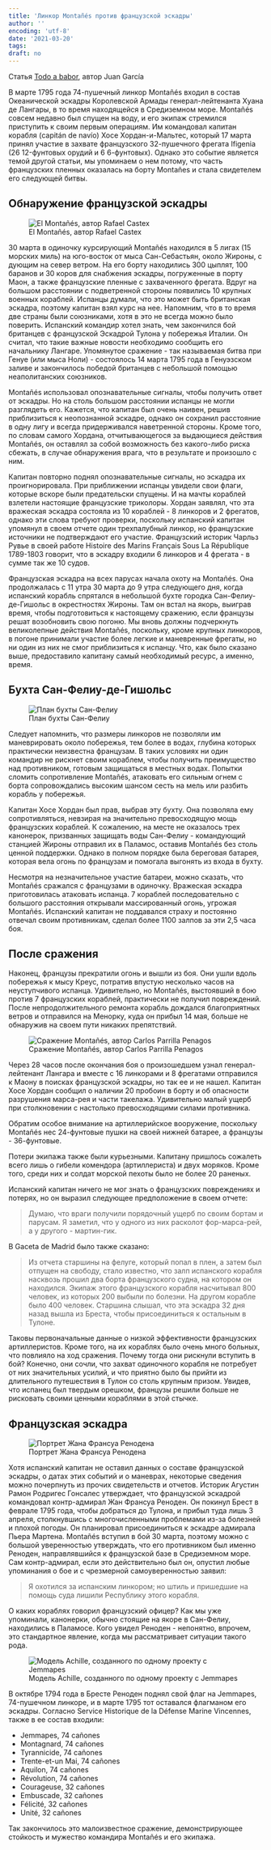 ```yaml
---
title: 'Линкор Montañés против французской эскадры'
author: ''
encoding: 'utf-8'   
date: '2021-03-20'
tags:
draft: no
---
```


Статья [Todo a babor](https://www.todoababor.es/historia/navio-montanes-contra-escuadra-francesa), автор Juan García

В марте 1795 года 74-пушечный линкор Montañés входил в состав Океанической эскадры Королевской Армады генерал-лейтенанта Хуана де Лангары, в то время находящейся в Средиземном море. Montañés совсем недавно был спущен на воду, и его экипаж стремился приступить к своим первым операциям. Им командовал капитан корабля (capitán de navío) Хосе Хордан-и-Мальтес, который 17 марта принял участие в захвате французского 32-пушечного фрегата Ifigenia (26 12-фунтовых орудий и 6 6-фунтовых). Однако это событие является темой другой статьи, мы упоминаем о нем потому, что часть французских пленных оказалась на борту Montañes и стала свидетелем его следующей битвы.

## Обнаружение французской эскадры

![El Montañés, автор Rafael Castex](/montanes_castix.jpg)

30 марта в одиночку курсирующий Montañés находился в 5 лигах (15 морских миль) на юго-восток от мыса Сан-Себастьян, около Жироны, с дующим на север ветром. На его борту находились 300 цыплят, 100 баранов и 30 коров для снабжения эскадры, погруженные в порту Маон, а также французские пленные с захваченного фрегата. Вдруг на большом расстоянии с подветренной стороны появились 10 крупных военных кораблей. Испанцы думали, что это может быть британская эскадра, поэтому капитан взял курс на нее. Напомним, что в то время две страны были союзниками, хотя в это не всегда можно было поверить. Испанский командир хотел знать, чем закончился бой британцев с французской Эскадрой Тулона у побережья Италии. Он считал, что такие важные новости необходимо сообщить его начальнику Лангаре. Упомянутое сражение - так называемая битва при Генуе (или мыса Ноли) - состоялось 14 марта 1795 года в Генуэзском заливе и закончилось победой британцев с небольшой помощью неаполитанских союзников.

Montañés использовал опознавательные сигналы, чтобы получить ответ от эскадры. Но на столь большом расстоянии испанцы не могли разглядеть его. Кажется, что капитан был очень наивен, решив приблизиться к неопознанной эскадре, однако он сохранил расстояние в одну лигу и всегда придерживался наветренной стороны. Кроме того, по словам самого Хордана, отчитывающегося за выдающиеся действия Montañés, он оставлял за собой возможность без какого-либо риска сбежать, в случае обнаружения врага, что в результате и произошло с ним.

Капитан повторно поднял опознавательные сигналы, но эскадра их проигнорировала. При приближении испанцы увидели свои флаги, которые вскоре были предательски спущены. И на мачты кораблей взлетели настоящие французские триколоры. Хордан заявлял, что эта вражеская эскадра состояла из 10 кораблей - 8 линкоров и 2 фрегатов, однако эти слова требуют проверки, поскольку испанский капитан упомянул в своем отчете один трехпалубный линкор, но французские источники не подтверждают его участие. Французский историк Чарльз Рувье в своей работе Histoire des Marins Français Sous La République 1789-1803 говорит, что в эскадру входили 6 линкоров и 4 фрегата - в сумме так же 10 судов.

Французская эскадра на всех парусах начала охоту на Montañés. Она продолжалась с 11 утра 30 марта до 9 утра следующего дня, когда испанский корабль спрятался в небольшой бухте городка Сан-Фелиу-де-Гишольс в окрестностях Жироны. Там он встал на якорь, выиграв время, чтобы подготовиться к настоящему сражению, если французы решат возобновить свою погоню. Мы вновь должны подчеркнуть великолепные действия Montañés, поскольку, кроме крупных линкоров, в погоне принимали участие более легкие и маневренные фрегаты, но ни один из них не смог приблизиться к испанцу. Что, как было сказано выше, предоставило капитану самый необходимый ресурс, а именно, время.

## Бухта Сан-Фелиу-де-Гишольс

![План бухты Сан-Фелиу](/sanfeliu.jpg)

Следует напомнить, что размеры линкоров не позволяли им маневрировать около побережья, тем более в водах, глубина которых практически неизвестна французам. В таких условиях ни один командир не рискнет своим кораблем, чтобы получить преимущество над противником, готовым защищаться в местных водах. Попытки сломить сопротивление Montañés, атаковать его сильным огнем с борта сопровождались высоким шансом сесть на мель или разбить корабль у побережья. 

Капитан Хосе Хордан был прав, выбрав эту бухту. Она позволяла ему сопротивляться, невзирая на значительно превосходящую мощь французских кораблей. К сожалению, на месте не оказалось трех канонерок, призванных защищать воды Сан-Фелиу - командующий станцией Жироны отправил их в Паламос, оставив Montañés без столь ценной поддержки. Однако в полном порядке была береговая батарея, которая вела огонь по французам и помогала выгонять из входа в бухту.

Несмотря на незначительное участие батареи, можно сказать, что Montañés сражался с французами в одиночку. Вражеская эскадра приготовилась атаковать испанца. 7 кораблей последовательно с большого расстояния открывали массированный огонь, угрожая Montañés. Испанский капитан не поддавался страху и постоянно отвечал своим противникам, сделал более 1100 залпов за эти 2,5 часа боя.

## После сражения

Наконец, французы прекратили огонь и вышли из боя. Они ушли вдоль побережья к мысу Креус, потратив впустую несколько часов на неуступчивого испанца. Удивительно, но Montañés, выстоявший в бою против 7 французских кораблей, практически не получил повреждений. После непродолжительного ремонта корабль дождался благоприятных ветров и отправился на Менорку, куда он прибыл 14 мая, больше не обнаружив на своем пути никаких препятствий.

![Сражение Montañés, автор Carlos Parrilla Penagos](/montanes_parrilla.jpg)

Через 28 часов после окончания боя о произошедшем узнал генерал-лейтенант Лангара и вместе с 16 линкорами и 8 фрегатами отправился к Маону в поисках французской эскадры, но так ее и не нашел. Капитан Хосе Хордан сообщил о наличии 20 пробоин в борту и об опасности разрушения марса-рея и части такелажа. Удивительно малый ущерб при столкновении с настолько превосходящими силами противника. 

Обратим особое внимание на артиллерийское вооружение, поскольку Montañés нес 24-фунтовые пушки на своей нижней батарее, а французы - 36-фунтовые. 

Потери экипажа также были курьезными. Капитану пришлось сожалеть всего лишь о гибели комендора (артиллериста) и двух моряков. Кроме того, среди них и солдат морской пехоты было не более 20 раненых. 

Испанский капитан ничего не мог знать о французских повреждениях и потерях, но он выразил следующее предположение в своем отчете:

> Думаю, что враги получили порядочный ущерб по своим бортам и парусам. Я заметил, что у одного из них расколот фор-марса-рей, а у другого - мартин-гик. 

В Gaceta de Madrid было также сказано:

> Из отчета старшины на фелуге, который попал в плен, а затем был отпущен на свободу, стало известно, что залп испанского корабля насквозь прошил два борта французского судна, на котором он находился. Экипаж этого французского корабля насчитывал 800 человек, из которых 200 выбыли по болезни. На другом корабле было 400 человек. Старшина слышал, что эта эскадра 32 дня назад вышла из Бреста, чтобы присоединиться к остальным в Тулоне.

Таковы первоначальные данные о низкой эффективности французских артиллеристов. Кроме того, на их кораблях было очень много больных, что повлияло на ход сражения. Почему тогда они рискнули вступить в бой? Конечно, они сочли, что захват одиночного корабля не потребует от них значительных усилий, и что приятно было бы прийти из длительного путешествия в Тулон со столь крупным призом. Увидев, что испанец был твердым орешком, французы решили больше не рисковать своими ценными кораблями в этой стычке.

## Французская эскадра

![Портрет Жана Франсуа Ренодена](/renaudin.jpg)

Хотя испанский капитан не оставил данных о составе французской эскадры, о датах этих событий и о маневрах, некоторые сведения можно почерпнуть из прочих свидетельств и отчетов. Историк Агустин Рамон Родригес Гонсалес утверждает, что французской эскадрой командовал контр-адмирал Жан Франсуа Реноден. Он покинул Брест в феврале 1795 года, чтобы добраться до Тулона, и прибыл туда лишь 3 апреля, столкнувшись с многочисленными проблемами из-за болезней и плохой погоды. Он планировал присоединиться к эскадре адмирала Пьера Мартена. Montañés вступил в бой 30 марта, поэтому можно с большой уверенностью утверждать, что его противником был именно Реноден, направлявшийся к французской базе в Средиземном море. Сам контр-адмирал, если это действительно был он, опустил любые упоминания о бое и с чрезмерной самоуверенностью заявил:

> Я охотился за испанским линкором; но штиль и пришедшие на помощь суда лишили Республику этого корабля.

О каких кораблях говорил французский офицер? Как мы уже упоминали, канонерки, обычно стоящие на якоре в Сан-Фелиу, находились в Паламосе. Кого увидел Реноден - непонятно, впрочем, это стандартное явление, когда мы рассматривает ситуации такого рода.

![Модель Achille, созданного по одному проекту с Jemmapes](/achille_model.jpg)

В октябре 1794 года в Бресте Реноден поднял свой флаг на Jemmapes, 74-пушечном линкоре, и в марте 1795 тот оставался флагманом его эскадры. Согласно Service Historique de la Défense Marine Vincennes, также в ее состав входили:

- Jemmapes, 74 cañones
- Montagnard, 74 cañones
- Tyrannicide, 74 cañones
- Trente-et-un Mai, 74 cañones
- Aquilon, 74 cañones
- Révolution, 74 cañones
- Courageuse, 32 cañones
- Embuscade, 32 cañones
- Félicité, 32 cañones
- Unité, 32 cañones

Так закончилось это малоизвестное сражение, демонстрирующее стойкость и мужество командира Montañés и его экипажа.